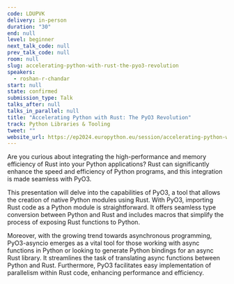 ```yaml
---
code: LDUPVK
delivery: in-person
duration: "30"
end: null
level: beginner
next_talk_code: null
prev_talk_code: null
room: null
slug: accelerating-python-with-rust-the-pyo3-revolution
speakers:
  - roshan-r-chandar
start: null
state: confirmed
submission_type: Talk
talks_after: null
talks_in_parallel: null
title: "Accelerating Python with Rust: The PyO3 Revolution"
track: Python Libraries & Tooling
tweet: ""
website_url: https://ep2024.europython.eu/session/accelerating-python-with-rust-the-pyo3-revolution
---
```


Are you curious about integrating the high-performance and memory efficiency of
Rust into your Python applications? Rust can significantly enhance the speed and
efficiency of Python programs, and this integration is made seamless with PyO3.

This presentation will delve into the capabilities of PyO3, a tool that allows
the creation of native Python modules using Rust. With PyO3, importing Rust code
as a Python module is straightforward. It offers seamless type conversion
between Python and Rust and includes macros that simplify the process of
exposing Rust functions to Python.

Moreover, with the growing trend towards asynchronous programming, PyO3-asyncio
emerges as a vital tool for those working with async functions in Python or
looking to generate Python bindings for an async Rust library. It streamlines
the task of translating async functions between Python and Rust. Furthermore,
PyO3 facilitates easy implementation of parallelism within Rust code, enhancing
performance and efficiency.
